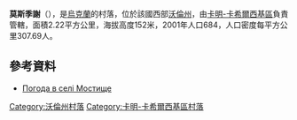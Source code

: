 {{coord|51|39|30|N|24|49|41|E|scale:30000|display=title}}

'''莫斯季謝'''（{{lang-uk|Мостище}}），是[[烏克蘭|烏克蘭]]的村落，位於該國西部[[沃倫州|沃倫州]]，由[[卡明-卡希爾西基區|卡明-卡希爾西基區]]負責管轄，面積2.22平方公里，海拔高度152米，2001年人口684，人口密度每平方公里307.69人。

==參考資料==
* [http://weather.in.ua/ua/volynskaja/16350 Погода в селі Мостище] {{Wayback|url=http://weather.in.ua/ua/volynskaja/16350 |date=20111219115858 }}

[[Category:沃倫州村落|Category:沃倫州村落]]
[[Category:卡明-卡希爾西基區村落|Category:卡明-卡希爾西基區村落]]


{{Volyn-geo-stub}}